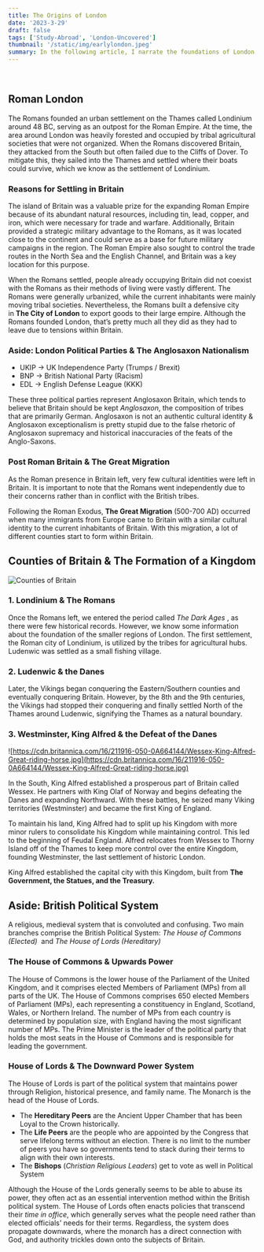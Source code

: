 ```yaml
---
title: The Origins of London
date: '2023-3-29'
draft: false
tags: ['Study-Abroad', 'London-Uncovered']
thumbnail: '/static/img/earlylondon.jpeg'
summary: In the following article, I narrate the foundations of London, covered in London Uncovered - UCEAP.
---
```


<br />
<TOCInline toc={props.toc} exclude="Table of Contents" asDisclosure toHeading={5} />

## Roman London

The Romans founded an urban settlement on the Thames called Londinium around 48 BC, serving as an outpost for the Roman Empire. At the time, the area around London was heavily forested and occupied by tribal agricultural societies that were not organized. When the Romans discovered Britain, they attacked from the South but often failed due to the Cliffs of Dover. To mitigate this, they sailed into the Thames and settled where their boats could survive, which we know as the settlement of Londinium.

### Reasons for Settling in Britain

The island of Britain was a valuable prize for the expanding Roman Empire because of its abundant natural resources, including tin, lead, copper, and iron, which were necessary for trade and warfare. Additionally, Britain provided a strategic military advantage to the Romans, as it was located close to the continent and could serve as a base for future military campaigns in the region. The Roman Empire also sought to control the trade routes in the North Sea and the English Channel, and Britain was a key location for this purpose.

When the Romans settled, people already occupying Britain did not coexist with the Romans as their methods of living were vastly different. The Romans were generally urbanized, while the current inhabitants were mainly moving tribal societies. Nevertheless, the Romans built a defensive city in **The City of London** to export goods to their large empire. Although the Romans founded London, that’s pretty much all they did as they had to leave due to tensions within Britain.

### Aside: London Political Parties & The Anglosaxon Nationalism

- UKIP → UK Independence Party (Trumps / Brexit)
- BNP → British National Party (Racism)
- EDL → English Defense League (KKK)

These three political parties represent Anglosaxon Britain, which tends to believe that Britain should be kept *Anglosaxon*, the composition of tribes that are primarily German. Anglosaxon is not an authentic cultural identity & Anglosaxon exceptionalism is pretty stupid due to the false rhetoric of Anglosaxon supremacy and historical inaccuracies of the feats of the Anglo-Saxons.

### Post Roman Britain & The Great Migration

As the Roman presence in Britain left, very few cultural identities were left in Britain. It is important to note that the Romans went independently due to their concerns rather than in conflict with the British tribes.

Following the Roman Exodus, **The Great Migration** (500-700 AD) occurred when many immigrants from Europe came to Britain with a similar cultural identity to the current inhabitants of Britain. With this migration, a lot of different counties start to form within Britain.

## Counties of Britain & The Formation of a Kingdom

![Counties of Britain](https://file.notion.so/f/s/c79d70ba-c40a-4996-90c2-ea4ee595be44/Untitled.png?id=0696e0b7-67e8-4a05-8800-9b93feb341cb&table=block&spaceId=d545552e-952c-4dfb-bc1c-cb66b046cde9&expirationTimestamp=1680217494364&signature=D-KXv8lVdp6y8ueldiktY8Day2o9l-DlLa1tdvc2ysg&downloadName=Untitled.png)

### 1. Londinium & The Romans

Once the Romans left, we entered the period called *The Dark Ages*
, as there were few historical records. However, we know some information about the foundation of the smaller regions of London. The first settlement, the Roman city of Londinium, is utilized by the tribes for agricultural hubs. Ludenwic was settled as a small fishing village.

### 2. Ludenwic & the Danes

Later, the Vikings began conquering the Eastern/Southern counties and eventually conquering Britain. However, by the 8th and the 9th centuries, the Vikings had stopped their conquering and finally settled North of the Thames around Ludenwic, signifying the Thames as a natural boundary.

### 3. Westminster, King Alfred & the Defeat of the Danes

![https://cdn.britannica.com/16/211916-050-0A664144/Wessex-King-Alfred-Great-riding-horse.jpg](https://cdn.britannica.com/16/211916-050-0A664144/Wessex-King-Alfred-Great-riding-horse.jpg)

In the South, King Alfred established a prosperous part of Britain called Wessex. He partners with King Olaf of Norway and begins defeating the Danes and expanding Northward. With these battles, he seized many Viking territories (Westminster) and became the first King of England.

To maintain his land, King Alfred had to split up his Kingdom with more minor rulers to consolidate his Kingdom while maintaining control. This led to the beginning of Feudal England. Alfred relocates from Wessex to Thorny Island off of the Thames to keep more control over the entire Kingdom, founding Westminster, the last settlement of historic London.

King Alfred established the capital city with this Kingdom, built from **The Government, the Statues, and the Treasury.**

## Aside: British Political System

A religious, medieval system that is convoluted and confusing. Two main branches comprise the British Political System: *The House of Commons (Elected)* 
and *The House of Lords (Hereditary)*

### The House of Commons & Upwards Power

The House of Commons is the lower house of the Parliament of the United Kingdom, and it comprises elected Members of Parliament (MPs) from all parts of the UK. The House of Commons comprises 650 elected Members of Parliament (MPs), each representing a constituency in England, Scotland, Wales, or Northern Ireland. The number of MPs from each country is determined by population size, with England having the most significant number of MPs.
The Prime Minister is the leader of the political party that holds the most seats in the House of Commons and is responsible for leading the government.

### House of Lords & The Downward Power System

The House of Lords is part of the political system that maintains power through Religion, historical presence, and family name. The Monarch is the head of the House of Lords.

- The **Hereditary Peers** are the Ancient Upper Chamber that has been Loyal to the Crown historically.
- The **Life Peers** are the people who are appointed by the Congress that serve lifelong terms without an election. There is no limit to the number of peers you have so governments tend to stack during their terms to align with their own interests.
- The **Bishops** (_Christian Religious Leaders_) get to vote as well in Political System

Although the House of the Lords generally seems to be able to abuse its power, they often act as an essential intervention method within the British political system. The House of Lords often enacts policies that transcend their *time in office*, which generally serves what the people need rather than elected officials' needs for their terms. Regardless, the system does propagate downwards, where the monarch has a direct connection with God, and authority trickles down onto the subjects of Britain.
